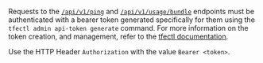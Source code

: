 Requests to the [`/api/v1/ping`](/terraform/enterprise/api-docs/ping) and [`/api/v1/usage/bundle`](/terraform/enterprise/api-docs/usage-bundle) endpoints must be authenticated with a bearer token generated specifically for them using the `tfectl admin api-token generate` command. For more information on the token creation, and management, refer to the [tfectl documentation](/terraform/enterprise/deploy/reference/cli).

Use the HTTP Header `Authorization` with the value `Bearer <token>`.
